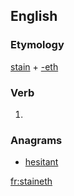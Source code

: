 ==English==

===Etymology===
[[stain]] + [[-eth]]

===Verb===
{{head|en|verb form}}

# {{en-archaic third-person singular of|stain}}

===Anagrams===
* [[hesitant#English|hesitant]]

[[fr:staineth]]